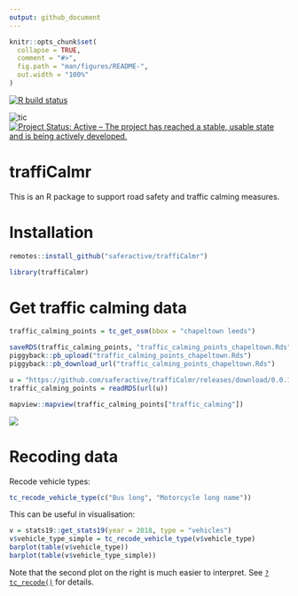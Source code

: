 ```yaml
---
output: github_document
---
```


<!-- README.md is generated from README.Rmd. Please edit that file -->

```r
knitr::opts_chunk$set(
  collapse = TRUE,
  comment = "#>",
  fig.path = "man/figures/README-",
  out.width = "100%"
)
```

[![R build status](https://github.com/saferactive/traffiCalmr/workflows/R-CMD-check/badge.svg)](https://github.com/saferactive/traffiCalmr/actions)


<!-- [![Travis build status](https://travis-ci.org/ITSLeeds/traffiCalmr.svg?branch=master)](https://travis-ci.org/ITSLeeds/traffiCalmr) -->
<!-- [![Coverage status](https://codecov.io/gh/ITSLeeds/traffiCalmr/branch/master/graph/badge.svg)](https://codecov.io/github/ITSLeeds/traffiCalmr?branch=master) -->
<!-- [![Build status](https://ci.appveyor.com/api/projects/status/gqp3smc04as3qg85?svg=true)](https://ci.appveyor.com/project/layik/traffiCalmr-05ana) -->
![tic](https://github.com/saferactive/traffiCalmr/workflows/tic/badge.svg)[![Project Status: Active – The project has reached a stable, usable state and is being actively developed.](https://www.repostatus.org/badges/latest/active.svg)](https://www.repostatus.org/#active)


# traffiCalmr

This is an  R package to support road safety and traffic calming measures.

# Installation

```r
remotes::install_github("saferactive/traffiCalmr")
```

```r
library(traffiCalmr)
```


# Get traffic calming data

```r
traffic_calming_points = tc_get_osm(bbox = "chapeltown leeds")
```

```r
saveRDS(traffic_calming_points, "traffic_calming_points_chapeltown.Rds")
piggyback::pb_upload("traffic_calming_points_chapeltown.Rds")
piggyback::pb_download_url("traffic_calming_points_chapeltown.Rds")
```

```r
u = "https://github.com/saferactive/traffiCalmr/releases/download/0.0.1/traffic_calming_points_chapeltown.Rds"
traffic_calming_points = readRDS(url(u))
```

```r
mapview::mapview(traffic_calming_points["traffic_calming"])
```

![](https://user-images.githubusercontent.com/1825120/87041987-f2e7b180-c1ea-11ea-9731-b2b9512fd0ea.png)



# Recoding data


Recode vehicle types:

```r
tc_recode_vehicle_type(c("Bus long", "Motorcycle long name"))
```

This can be useful in visualisation:

```r
v = stats19::get_stats19(year = 2018, type = "vehicles")
v$vehicle_type_simple = tc_recode_vehicle_type(v$vehicle_type)
barplot(table(v$vehicle_type))
barplot(table(v$vehicle_type_simple))
```

Note that the second plot on the right is much easier to interpret.
See [`?tc_recode()`](https://saferactive.github.io/traffiCalmr/reference/tc_recode.html) for details.
